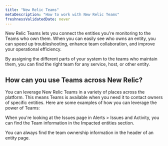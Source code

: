 ```yaml
---
title: "New Relic Teams"
metaDescription: "How to work with New Relic Teams"
freshnessValidatedDate: never
---
```


New Relic Teams lets you connect the entities you're monitoring to the Teams who own them. When you can easily see who owns an entity, you can speed up troubleshooting, enhance team collaboration, and improve your operational efficiency.

By assigning the different parts of your system to the teams who maintain them, you can find the right team for any service, host, or other entity.

## How can you use Teams across New Relic?

You can leverage New Relic Teams in a variety of places across the platform. This means Teams is available when you need it to contact owners of specific entities. Here are some examples of how you can leverage the power of Teams:

<Collapser
        id="incidents"
        title="During an incident"
      >

When you're looking at the Issues page in Alerts > Issues and Activity, you can find the Team information in the Impacted entities section.
</Collapser>

<Collapser
        id="platform"
        title="While navigating the platform"
      >

You can always find the team ownership information in the header of an entity page.
</Collapser>